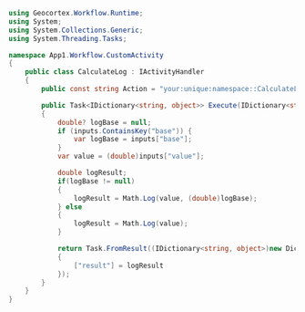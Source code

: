 ```csharp title="App1/App1/CustomActivity.cs"
using Geocortex.Workflow.Runtime;
using System;
using System.Collections.Generic;
using System.Threading.Tasks;

namespace App1.Workflow.CustomActivity
{
    public class CalculateLog : IActivityHandler
    {
        public const string Action = "your:unique:namespace::CalculateLog";

        public Task<IDictionary<string, object>> Execute(IDictionary<string, object> inputs, IActivityContext context)
        {
            double? logBase = null;
            if (inputs.ContainsKey("base")) {
                var logBase = inputs["base"];
            }
            var value = (double)inputs["value"];

            double logResult;
            if(logBase != null)
            {
                logResult = Math.Log(value, (double)logBase);
            } else
            {
                logResult = Math.Log(value);
            }

            return Task.FromResult((IDictionary<string, object>)new Dictionary<string, object>()
            {
                ["result"] = logResult
            });
        }
    }
}
```
